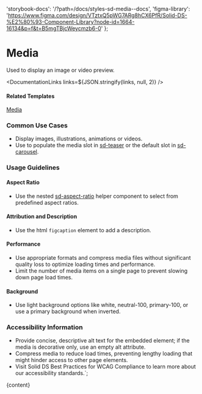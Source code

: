 

  'storybook-docs': '/?path=/docs/styles-sd-media--docs',
  'figma-library':
    'https://www.figma.com/design/VTztxQ5pWG7ARg8hCX6PfR/Solid-DS-%E2%80%93-Component-Library?node-id=1664-16134&p=f&t=B5mgTBjcWeycmzb6-0'
};

# Media

Used to display an image or video preview.

<DefaultStory />

<DocumentationLinks links=${JSON.stringify(links, null, 2)} />

#### Related Templates

[Media](/?path=/docs/templates-media--docs)

### Common Use Cases

- Display images, illustrations, animations or videos.
- Use to populate the media slot in [sd-teaser](/?path=/docs/components-sd-teaser--docs) or the default slot in [sd-carousel](/?path=/docs/components-sd-carousel--docs).

### Usage Guidelines

#### Aspect Ratio

- Use the nested [sd-aspect-ratio](https://www.figma.com/design/YDktJcseQIIQbsuCpoKS4V/Component-Docs?node-id=3646-41470&t=cm2c2fYXSZANLiBp-0) helper component to select from predefined aspect ratios.

#### Attribution and Description

- Use the html <code>figcaption</code> element to add a description.

#### Performance

- Use appropriate formats and compress media files without significant quality loss to optimize loading times and performance.
- Limit the number of media items on a single page to prevent slowing down page load times.

#### Background

- Use light background options like white, neutral-100, primary-100, or use a primary background when inverted.

### Accessibility Information

- Provide concise, descriptive alt text for the embedded element; if the media is decorative only, use an empty alt attribute.
- Compress media to reduce load times, preventing lengthy loading that might hinder access to other page elements.
- Visit <sd-link href="https://www.figma.com/design/YDktJcseQIIQbsuCpoKS4V/Component-Docs?node-id=10708-5011&t=Z1FxSGWkmXG5r5sw-4" target="_blank">Solid DS Best Practices for WCAG Compliance</sd-link> to learn more about our accessibility standards.`;

<Meta title="Styles/sd-media/Overview" />

<OverviewFormatter story={SdMediaStories.Default}>{content}</OverviewFormatter>
